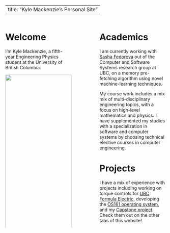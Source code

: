 
---
title: "Kyle Mackenzie's Personal Site"
--- 

:::: {.columns}

::: {.column width="45%"}

# Welcome

I'm Kyle Mackenzie, a fifth-year Engineering Physics student at the University of British Columbia. 


<p align="center">
<img align="center" src="media/headshot.jpg" width="100%">
</p>

<p align="center">
 [Github](https://github.com/1mackenziekyle/) | [LinkedIn](https://www.linkedin.com/in/kdmackenzie/)
</p>

:::

::: {.column width="10%"}

:::

::: {.column width="45%"}

# Academics 

I am currently working with [Sasha Fedorova](https://ece.ubc.ca/alexandra-sasha-fedorova/) out of the Computer and Software Systems research group at UBC, on a memory pre-fetching algorithm using novel machine-learning techniques. 

My course work includes a mix  mix of multi-disciplinary engineering topics, with a focus on high-level mathematics and physics. I have supplemented my studies with a specialization in 
software and computer systems by choosing technical elective courses in computer engineering. 

# Projects 

I have a mix of experience with projects including working on torque controls for [UBC Formula Electric](./fsae.qmd), developing the [OS161 operating system](./os.qmd), and my [Capstone project](./learning-to-balance.qmd). Check them out on the other tabs of this website!

:::

::::